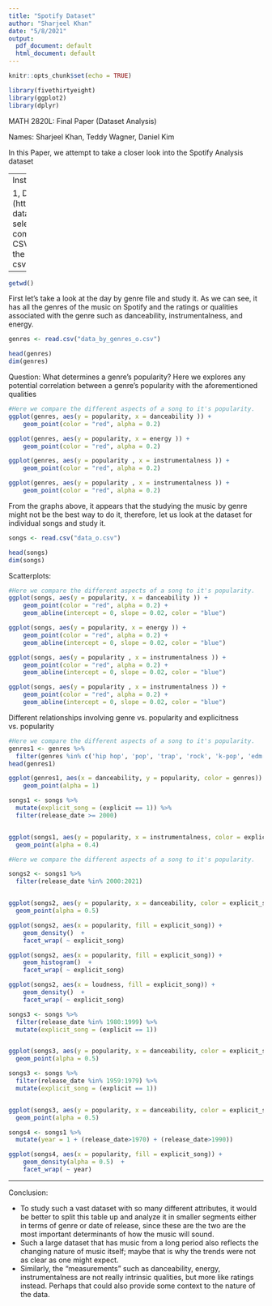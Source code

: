---
title: "Spotify Dataset"
author: "Sharjeel Khan"
date: "5/8/2021"
output:
  pdf_document: default
  html_document: default
---

```{r setup, include=FALSE}
knitr::opts_chunk$set(echo = TRUE)
```

```{r}
library(fivethirtyeight)
library(ggplot2)
library(dplyr)
```

MATH 2820L: Final Paper (Dataset Analysis)

Names: Sharjeel Khan, Teddy Wagner, Daniel Kim

In this Paper, we attempt to take a closer look into the Spotify Analysis dataset

--- 
Instructions:

1, Download the dataset zip (https://www.kaggle.com/yamaerenay/spotify-dataset-19212020-160k-tracks?select=data_by_year_o.csv)
2. Use the getwd() command to find the working and extract the CSV files from the zip into that directory
3. run the read commands to see if RStudio reads the csv files.
--- 
   
```{r}
getwd()
```

First let's take a look at the day by genre file and study it. As we can see, it has all the genres of the music on Spotify and the ratings or qualities associated with the genre such as danceability, instrumentalness, and energy.


```{r}
genres <- read.csv("data_by_genres_o.csv")

head(genres)
dim(genres)


```

Question: What determines a genre's popularity? Here we explores any potential correlation between a genre's popularity with the aforementioned qualities

```{r}
#Here we compare the different aspects of a song to it's popularity.
ggplot(genres, aes(y = popularity, x = danceability )) + 
    geom_point(color = "red", alpha = 0.2)

ggplot(genres, aes(y = popularity, x = energy )) + 
    geom_point(color = "red", alpha = 0.2) 

ggplot(genres, aes(y = popularity , x = instrumentalness )) + 
    geom_point(color = "red", alpha = 0.2) 

ggplot(genres, aes(y = popularity , x = instrumentalness )) + 
    geom_point(color = "red", alpha = 0.2) 

```

From the graphs above, it appears that the studying the music by genre might not be the best way to do it, therefore, let us look at the dataset for individual songs and study it. 

```{r}
songs <- read.csv("data_o.csv")

head(songs)
dim(songs)

```
Scatterplots: 

```{r}
#Here we compare the different aspects of a song to it's popularity.
ggplot(songs, aes(y = popularity, x = danceability )) + 
    geom_point(color = "red", alpha = 0.2) +
    geom_abline(intercept = 0, slope = 0.02, color = "blue")

ggplot(songs, aes(y = popularity, x = energy )) + 
    geom_point(color = "red", alpha = 0.2) +
    geom_abline(intercept = 0, slope = 0.02, color = "blue")

ggplot(songs, aes(y = popularity , x = instrumentalness )) + 
    geom_point(color = "red", alpha = 0.2) +
    geom_abline(intercept = 0, slope = 0.02, color = "blue")

ggplot(songs, aes(y = popularity , x = instrumentalness )) + 
    geom_point(color = "red", alpha = 0.2) +
    geom_abline(intercept = 0, slope = 0.02, color = "blue")

```

Different relationships involving genre vs. popularity and explicitness vs. popularity
```{r}
#Here we compare the different aspects of a song to it's popularity.
genres1 <- genres %>%
  filter(genres %in% c('hip hop', 'pop', 'trap', 'rock', 'k-pop', 'edm', 'alternative rock'))
head(genres1)

ggplot(genres1, aes(x = danceability, y = popularity, color = genres)) + 
    geom_point(alpha = 1)

songs1 <- songs %>%
  mutate(explicit_song = (explicit == 1)) %>%
  filter(release_date >= 2000)


ggplot(songs1, aes(y = popularity, x = instrumentalness, color = explicit_song)) + 
  geom_point(alpha = 0.4)

```

```{r}
#Here we compare the different aspects of a song to it's popularity.

songs2 <- songs1 %>%
  filter(release_date %in% 2000:2021)


ggplot(songs2, aes(y = popularity, x = danceability, color = explicit_song)) + 
  geom_point(alpha = 0.5)

ggplot(songs2, aes(x = popularity, fill = explicit_song)) + 
    geom_density()  + 
    facet_wrap( ~ explicit_song)

ggplot(songs2, aes(x = popularity, fill = explicit_song)) + 
    geom_histogram()  + 
    facet_wrap( ~ explicit_song)

ggplot(songs2, aes(x = loudness, fill = explicit_song)) + 
    geom_density()  + 
    facet_wrap( ~ explicit_song)

songs3 <- songs %>%
  filter(release_date %in% 1980:1999) %>%
  mutate(explicit_song = (explicit == 1))


ggplot(songs3, aes(y = popularity, x = danceability, color = explicit_song)) + 
  geom_point(alpha = 0.5)

songs3 <- songs %>%
  filter(release_date %in% 1959:1979) %>%
  mutate(explicit_song = (explicit == 1))


ggplot(songs3, aes(y = popularity, x = danceability, color = explicit_song)) + 
  geom_point(alpha = 0.5)

songs4 <- songs1 %>%
  mutate(year = 1 + (release_date>1970) + (release_date>1990))

ggplot(songs4, aes(x = popularity, fill = explicit_song)) + 
    geom_density(alpha = 0.5)  + 
    facet_wrap( ~ year)

```

---

Conclusion: 

- To study such a vast dataset with so many different attributes, it would be better to split this table up and analyze it in smaller segments either in terms of genre or date of release, since these are the two are the most important determinants of how the music will sound. 
- Such a large dataset that has music from a long period also reflects the changing nature of music itself; maybe that is why the trends were not as clear as one might expect. 
- Similarly, the "measurements" such as danceability, energy, instrumentalness are not really intrinsic qualities, but more like ratings instead. Perhaps that could also provide some context to the nature of the data. 